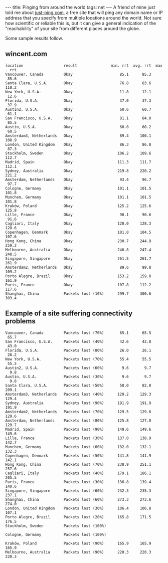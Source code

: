 ---
title: Pinging from around the world
tags: net
---
A friend of mine just told me about [http://just-ping.com/ just-ping.com], a free site that will ping any domain name or IP address that you specify from multiple locations around the world. Not sure how scientific or reliable this is, but it can give a general indication of the "reachability" of your site from different places around the globe.

Some sample results follow.

== wincent.com ==

 location                  result               min. rrt  avg. rrt  max. rrt 
 Vancouver, Canada         Okay                     85.1      85.3      85.6 
 Santa Clara, U.S.A.       Okay                     76.8      83.6     110.2 
 New York, U.S.A.          Okay                     11.8      12.1      12.6 
 Florida, U.S.A.           Okay                     37.0      37.3      37.9 
 Austin2, U.S.A.           Okay                     60.6      60.7      61.1 
 San Francisco, U.S.A.     Okay                     81.1      84.0      85.5 
 Austin, U.S.A.            Okay                     60.0      60.2      60.5 
 Amsterdam3, Netherlands   Okay                     89.4     100.1     108.9 
 London, United Kingdom    Okay                     86.3      86.8      87.3 
 Stockholm, Sweden         Okay                    106.2     109.6     112.7 
 Madrid, Spain             Okay                    111.3     111.7     112.1 
 Sydney, Australia         Okay                    219.8     220.2     221.2 
 Amsterdam, Netherlands    Okay                     93.4      96.7      97.7 
 Cologne, Germany          Okay                    101.1     101.5     101.8 
 Munchen, Germany          Okay                    101.1     101.5     101.8 
 Kraków, Poland            Okay                    125.2     125.6     125.8 
 Lille, France             Okay                     90.1      90.6      91.6 
 Cagliari, Italy           Okay                    128.0     128.3     128.6 
 Copenhagen, Denmark       Okay                    101.0     104.5     107.6 
 Hong Kong, China          Okay                    230.7     244.9     259.2 
 Melbourne, Australia      Okay                    246.8     247.4     248.5 
 Singapore, Singapore      Okay                    261.5     261.7     261.9 
 Amsterdam2, Netherlands   Okay                     89.6      99.8     109.2 
 Porto Alegre, Brazil      Okay                    153.2     159.0     161.9 
 Paris, France             Okay                    107.8     112.2     117.6 
 Shanghai, China           Packets lost (10%)      299.7     300.6     303.4

== Example of a site suffering connectivity problems ==

 Vancouver, Canada         Packets lost (70%)       65.1      65.5      65.7 
 San Francisco, U.S.A.     Packets lost (40%)       42.6      42.8      43.0 
 Florida, U.S.A.           Packets lost (80%)       26.0      26.1      26.2 
 New York, U.S.A.          Packets lost (70%)       55.4      55.5      55.5 
 Austin2, U.S.A.           Packets lost (60%)        9.6       9.7       9.8 
 Austin, U.S.A.            Packets lost (30%)        9.6       9.7       9.8 
 Santa Clara, U.S.A.       Packets lost (50%)       50.0      82.0     209.1 
 Amsterdam3, Netherlands   Packets lost (40%)      129.2     129.3     129.4 
 Sydney, Australia         Packets lost (90%)      191.9     191.9     191.9 
 Amsterdam2, Netherlands   Packets lost (70%)      129.5     129.6     129.6 
 Amsterdam, Netherlands    Packets lost (80%)      125.8     127.8     129.7 
 Madrid, Spain             Packets lost (90%)      149.6     149.6     149.6 
 Lille, France             Packets lost (30%)      137.0     138.9     142.7 
 Munchen, Germany          Packets lost (60%)      132.0     132.1     132.3 
 Copenhagen, Denmark       Packets lost (50%)      141.8     141.9     142.1 
 Hong Kong, China          Packets lost (70%)      238.9     251.1     257.6 
 Cagliari, Italy           Packets lost (40%)      179.1     186.1     205.5 
 Paris, France             Packets lost (30%)      136.8     139.4     140.6 
 Singapore, Singapore      Packets lost (60%)      232.3     235.3     237.1 
 Shanghai, China           Packets lost (60%)      273.3     273.6     274.0 
 London, United Kingdom    Packets lost (30%)      106.4     106.8     107.1 
 Porto Alegre, Brazil      Packets lost (20%)      165.8     171.5     176.5 
 Stockholm, Sweden         Packets lost (100%)                               
 Cologne, Germany          Packets lost (100%)                               
 Kraków, Poland            Packets lost (90%)      165.9     165.9     165.9 
 Melbourne, Australia      Packets lost (90%)      220.3     220.3     220.3
